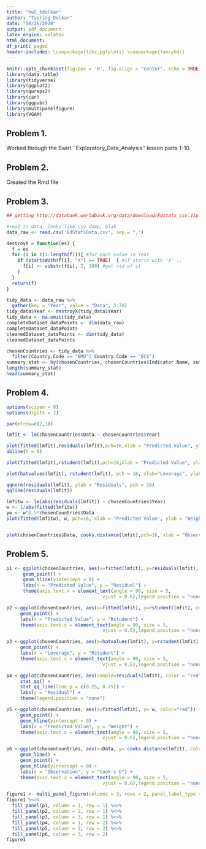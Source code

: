 ```yaml
---
title: "hw5_tdolkar"
author: "Tsering Dolkar"
date: "10/26/2020"
output: pdf_document
latex_engine: xelatex
html_document:
df_print: paged
header-includes: \usepackage{tikz,pgfplots} \usepackage{fancyhdr}
---
```


```r
knitr::opts_chunk$set(fig.pos = 'H', fig.align = "center", echo = TRUE, include = FALSE, eval = TRUE, cache = TRUE)
library(data.table)
library(tidyverse)
library(ggplot2)
library(qwraps2)
library(car)
library(ggpubr)
library(multipanelfigure)
library(VGAM)
```

## Problem 1. 
Worked through the Swirl ``Exploratory\_Data\_Analysis'' lesson parts 1-10.

## Problem 2. 
Created the Rmd file

## Problem 3. 
```r
## getting http://databank.worldbank.org/data/download/Edstats_csv.zip

#read in data, looks like csv dump, blah
data_raw <- read.csv('EdStatsData.csv', sep = ",")
```

```r
destroyX = function(es) {
  f = es
  for (i in c(1:length(f))){ #for each value in Year
    if (startsWith(f[i], "X") == TRUE)  { #if starts with 'X' ..
      f[i] <- substr(f[i], 2, 100) #get rid of it
    }
  }
  return(f)
}
```

```r
tidy_data <- data_raw %>% 
  gather(key = "Year", value = "Data", 5:70)
tidy_data$Year <- destroyX(tidy_data$Year)
tidy_data <- na.omit(tidy_data)
completeDataset_dataPoints <- dim(data_raw)
completeDataset_dataPoints
cleanedDataset_dataPoints <- dim(tidy_data)
cleanedDataset_dataPoints

chosenCountries <- tidy_data %>% 
  filter(Country.Code == "EMU"| Country.Code == "ECS")
summary_stat <- by(chosenCountries, chosenCountries$Indicator.Name, summary)
length(summary_stat)
head(summary_stat)
```

## Problem 4.
```r
options(scipen = 0)
options(digits = 2)

par(mfrow=c(2,3))

lmfit <- lm(chosenCountries$Data ~ chosenCountries$Year)

plot(fitted(lmfit),residuals(lmfit),pch=16,xlab = "Predicted Value", ylab = "Residual")
abline(h = 0)

plot(fitted(lmfit),rstudent(lmfit),pch=16,xlab = "Predicted Value", ylab = "Rstudent")

plot(hatvalues(lmfit), rstudent(lmfit), pch = 16, xlab="Leverage", ylab = "Rstudent")

qqnorm(residuals(lmfit), ylab = "Residuals", pch = 16)
qqline(residuals(lmfit))

lmfitw <- lm(abs(residuals(lmfit)) ~ chosenCountries$Year)
w <- 1/abs(fitted(lmfitw))
yw <- w^0.5*chosenCountries$Data
plot(fitted(lmfitw), w, pch=16, xlab = "Predicted Value", ylab = "Weight")


plot(chosenCountries$Data, cooks.distance(lmfit),pch=16, xlab = "Observation", ylab = "Cook's D", type = c("b"))
```

## Problem 5.
```r

p1 <- ggplot(chosenCountries, aes(x=fitted(lmfit), y=residuals(lmfit), color="red")) +
      geom_point() +
      geom_hline(yintercept = 0) +
      labs(x = "Predicted Value", y = "Residual") +
      theme(axis.text.x = element_text(angle = 90, size = 5,
                                   vjust = 0.6),legend.position = "none")

p2 <-ggplot(chosenCountries, aes(x=fitted(lmfit), y=rstudent(lmfit), color="red")) +
     geom_point() +
     labs(x = "Predicted Value", y = "Rstudent") +
     theme(axis.text.x = element_text(angle = 90, size = 5,
                                   vjust = 0.6),legend.position = "none")

p3 <-ggplot(chosenCountries, aes(x=hatvalues(lmfit), y=rstudent(lmfit), color="red")) +
     geom_point() +
     labs(x = "Leverage", y = "Rstudent") +
     theme(axis.text.x = element_text(angle = 90, size = 5,
                                   vjust = 0.6),legend.position = "none")

p4 <-ggplot(chosenCountries, aes(sample=residuals(lmfit), color = "red")) +
     stat_qq() +
     stat_qq_line(line.p = c(0.25, 0.75)) +
     labs(y = "Residual") +
     theme(legend.position = "none")

p5 <-ggplot(chosenCountries, aes(x=fitted(lmfit), y= w, color="red")) +
     geom_point() +
     geom_hline(yintercept = 0) +
     labs(x = "Predicted Value", y = "Weight") +
     theme(axis.text.x = element_text(angle = 90, size = 5,
                                   vjust = 0.6),legend.position = "none")

p6 <-ggplot(chosenCountries, aes(x=Data, y= cooks.distance(lmfit), color="red")) +
     geom_line() +
     geom_point() +
     geom_hline(yintercept = 0) +
     labs(x = "Observation", y = "Cook's D") +
     theme(axis.text.x = element_text(angle = 90, size = 5,
                                   vjust = 0.6),legend.position = "none")

figure1 <- multi_panel_figure(columns = 3, rows = 2, panel_label_type = "none")
figure1 %<>%
  fill_panel(p1, column = 1, row = 1) %<>%
  fill_panel(p2, column = 2, row = 1) %<>%
  fill_panel(p3, column = 3, row = 1) %<>%
  fill_panel(p4, column = 1, row = 2) %<>%
  fill_panel(p5, column = 2, row = 2) %<>%
  fill_panel(p6, column = 3, row = 2)
figure1
```
